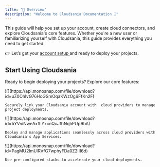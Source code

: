 ```yaml
---
title: "📄 Overview"
description: "Welcome to Cloudsania Documentation 🚀"
---
```


This guide will help you set up your account, create cloud connectors, and explore Cloudsania's core features. Whether you're a new user or familiarizing yourself with Cloudsania, this guide provides everything you need to get started.

👉 Let’s get your [account setup ](https://docs.cloudsania.com/getting-started/account-setup)and ready to deploy your projects.

## Start Using Cloudsania

Ready to begin deploying your projects? Explore our core features:

<CardGroup cols="3">
  <Card title="Cloud Connector" iconType="solid" color="#653FD4" horizontal={true} href="/getting-started/cloud-connectors">
    ![](https://api.monosnap.com/file/download?id=uZ0OhlvG76HoGSmOqaKWzOg6FfKn2F)

    Securely link your Cloudsania account with  cloud providers to manage project deployments.
  </Card>

  <Card title="App Service" color="#653FD4" horizontal={true} href="/projects/app-service">
    ![](https://api.monosnap.com/file/download?id=5YVviNweAxfLYxcnQcJfhNqhPUp9bA)

    Deploy and manage applications seamlessly across cloud providers with Cloudsania's App Services.
  </Card>

  <Card title="Konstack" color="#653FD4" horizontal={true} href="/environments/konstacks">
    ![](https://api.monosnap.com/file/download?id=PagMU2lmUlRVfG7wphyFDa0Z2III6d)

    Use pre-configured stacks to accelerate your cloud deployments.
  </Card>
</CardGroup>